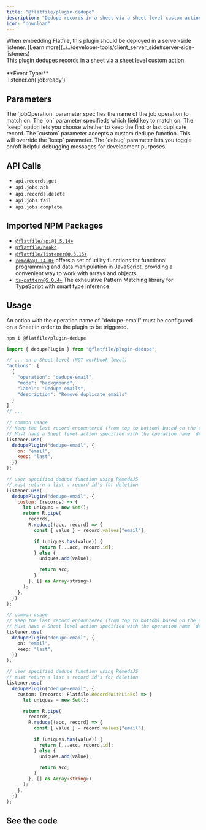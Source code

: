 ```yaml
---
title: "@flatfile/plugin-dedupe"
description: "Dedupe records in a sheet via a sheet level custom action."
icon: "download"
---
```


<Warning>
  When embedding Flatfile, this plugin should be deployed in a server-side
  listener. [Learn
  more](../../developer-tools/client_server_side#server-side-listeners)
</Warning>

<CardGroup cols={1}>
  <Card
    title="@flatfile/plugin-dedupe"
    href="https://github.com/FlatFilers/flatfile-plugins/tree/main/plugins/dedupe"
    icon="github"
  >
    <br />
    This plugin dedupes records in a sheet via a sheet level custom action.
    <br />
    <br />
    **Event Type:**
    <br />
    `listener.on('job:ready')`
  </Card>
</CardGroup>

## Parameters

<ParamField path="jobOperation" type="string" required>
  The `jobOperation` parameter specifies the name of the job operation to match
  on.
</ParamField>

<ParamField path="opt.on" type="string">
  The `on` parameter specifieds which field key to match on.
</ParamField>

<ParamField path="opt.keep" type="'first' | 'last'">
  The `keep` option lets you choose whether to keep the first or last duplicate
  record.
</ParamField>

<ParamField path="opt.custom" type="function">
  The `custom` parameter accepts a custom dedupe function. This will override
  the `keep` parameter.
</ParamField>

<ParamField path="opt.debug" type="boolean">
  The `debug` parameter lets you toggle on/off helpful debugging messages for
  development purposes.
</ParamField>

## API Calls

- `api.records.get`
- `api.jobs.ack`
- `api.records.delete`
- `api.jobs.fail`
- `api.jobs.complete`

## Imported NPM Packages

- [`@flatfile/api@1.5.14+`](https://www.npmjs.com/package/@flatfile/api)
- [`@flatfile/hooks`](https://www.npmjs.com/package/@flatfile/hooks)
- [`@flatfile/listener@0.3.15+`](https://www.npmjs.com/package/@flatfile/listener)
- [`remeda@1.14.0+`](https://www.npmjs.com/package/remeda) offers a set of utility functions for functional programming and data manipulation in JavaScript, providing a convenient way to work with arrays and objects.
- [`ts-pattern@5.0.4+`](https://www.npmjs.com/package/ts-pattern) The exhaustive Pattern Matching library for TypeScript with smart type inference.

## Usage

An action with the operation name of "dedupe-email" must be configured on a Sheet in order to the plugin to be triggered.

```bash install
npm i @flatfile/plugin-dedupe
```

```js import
import { dedupePlugin } from "@flatfile/plugin-dedupe";
```

```ts
// ... on a Sheet level (NOT workbook level)
"actions": [
  {
    "operation": "dedupe-email",
    "mode": "background",
    "label": "Dedupe emails",
    "description": "Remove duplicate emails"
  }
]
// ...
```

<CodeGroup>

```js listener.js
// common usage
// Keep the last record encountered (from top to bottom) based on the`email` field key.
// Must have a Sheet level action specified with the operation name `dedupe-email`
listener.use(
  dedupePlugin("dedupe-email", {
    on: "email",
    keep: "last",
  })
);

// user specified dedupe function using RemedaJS
// must return a list a record id's for deletion
listener.use(
  dedupePlugin("dedupe-email", {
    custom: (records) => {
      let uniques = new Set();
      return R.pipe(
        records,
        R.reduce((acc, record) => {
          const { value } = record.values["email"];

          if (uniques.has(value)) {
            return [...acc, record.id];
          } else {
            uniques.add(value);

            return acc;
          }
        }, [] as Array<string>)
      );
    },
  })
);
```

```ts listener.ts
// common usage
// Keep the last record encountered (from top to bottom) based on the`email` field key.
// Must have a Sheet level action specified with the operation name `dedupe-email`
listener.use(
  dedupePlugin("dedupe-email", {
    on: "email",
    keep: "last",
  })
);

// user specified dedupe function using RemedaJS
// must return a list a record id's for deletion
listener.use(
  dedupePlugin("dedupe-email", {
    custom: (records: Flatfile.RecordsWithLinks) => {
      let uniques = new Set();

      return R.pipe(
        records,
        R.reduce((acc, record) => {
          const { value } = record.values["email"];

          if (uniques.has(value)) {
            return [...acc, record.id];
          } else {
            uniques.add(value);

            return acc;
          }
        }, [] as Array<string>)
      );
    },
  })
);
```

</CodeGroup>

## See the code

<CardGroup cols={2}>
  <Card
    title="@flatfile/plugin-dedupe"
    href="https://github.com/FlatFilers/flatfile-plugins/tree/main/plugins/dedupe"
    icon="github"
  ></Card>
</CardGroup>
